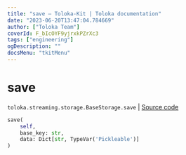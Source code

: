 ```yaml
---
title: "save — Toloka-Kit | Toloka documentation"
date: "2023-06-20T13:47:04.784669"
author: ["Toloka Team"]
coverId: F_bIcOYF9yjrxkPZrXc3
tags: ["engineering"]
ogDescription: ""
docsMenu: "tkitMenu"
---
```


# save

`toloka.streaming.storage.BaseStorage.save` | [Source code](https://github.com/Toloka/toloka-kit/blob/v1.2.0/src/streaming/storage.py#L31)

```python
save(
    self,
    base_key: str,
    data: Dict[str, TypeVar('Pickleable')]
)
```